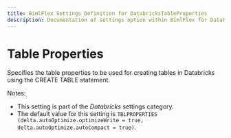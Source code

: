 ```yaml
---
title: BimlFlex Settings Definition for DatabricksTableProperties
description: Documentation of settings option within BimlFlex for DatabricksTableProperties
---
```

<head>
  <meta name="varigenceProduct" content="BimlFlex"></meta>
  <meta name="varigenceArticleType" content="Reference"></meta>
</head>

# Table Properties

Specifies the table properties to be used for creating tables in Databricks using the CREATE TABLE statement.

Notes:

* This setting is part of the *Databricks* settings category.
* The default value for this setting is `TBLPROPERTIES (delta.autoOptimize.optimizeWrite = true, delta.autoOptimize.autoCompact = true)`.
